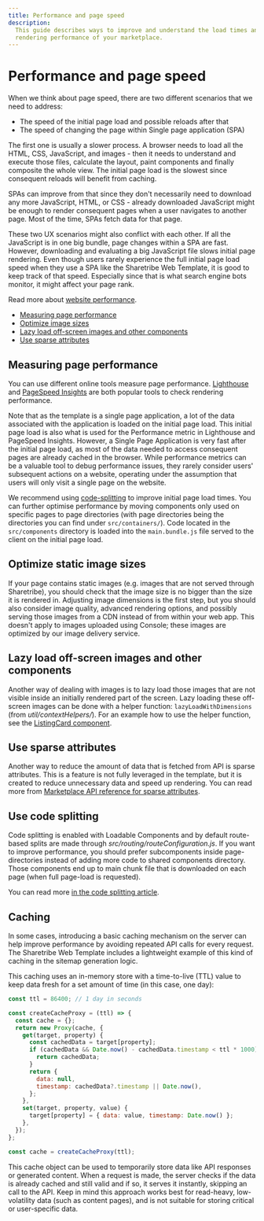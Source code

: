 ```yaml
---
title: Performance and page speed
description:
  This guide describes ways to improve and understand the load times and
  rendering performance of your marketplace.
---
```


# Performance and page speed

When we think about page speed, there are two different scenarios that
we need to address:

- The speed of the initial page load and possible reloads after that
- The speed of changing the page within Single page application (SPA)

The first one is usually a slower process. A browser needs to load all
the HTML, CSS, JavaScript, and images - then it needs to understand and
execute those files, calculate the layout, paint components and finally
composite the whole view. The initial page load is the slowest since
consequent reloads will benefit from caching.

SPAs can improve from that since they don't necessarily need to download
any more JavaScript, HTML, or CSS - already downloaded JavaScript might
be enough to render consequent pages when a user navigates to another
page. Most of the time, SPAs fetch data for that page.

These two UX scenarios might also conflict with each other. If all the
JavaScript is in one big bundle, page changes within a SPA are fast.
However, downloading and evaluating a big JavaScript file slows initial
page rendering. Even though users rarely experience the full initial
page load speed when they use a SPA like the Sharetribe Web Template, it
is good to keep track of that speed. Especially since that is what
search engine bots monitor, it might affect your page rank.

Read more about
[website performance](https://developers.google.com/web/fundamentals/performance/why-performance-matters/).

- [Measuring page performance](#measuring-page-performance)
- [Optimize image sizes](#optimize-image-sizes)
- [Lazy load off-screen images and other components](#lazy-load-off-screen-images-and-other-components)
- [Use sparse attributes](#use-sparse-attributes)

## Measuring page performance

You can use different online tools measure page performance.
[Lighthouse](https://developers.google.com/web/tools/lighthouse/) and
[PageSpeed Insights](https://pagespeed.web.dev/) are both popular tools
to check rendering performance.

Note that as the template is a single page application, a lot of the
data associated with the application is loaded on the initial page load.
This initial page load is also what is used for the Performance metric
in Lighthouse and PageSpeed Insights. However, a Single Page Application
is very fast after the initial page load, as most of the data needed to
access consequent pages are already cached in the browser. While
performance metrics can be a valuable tool to debug performance issues,
they rarely consider users' subsequent actions on a website, operating
under the assumption that users will only visit a single page on the
website.

We recommend using
[code-splitting](/template/code-splitting-in-template/) to improve
initial page load times. You can further optimise performance by moving
components only used on specific pages to page directories (with page
directories being the directories you can find under `src/containers/`).
Code located in the `src/components` directory is loaded into the
`main.bundle.js` file served to the client on the initial page load.

## Optimize static image sizes

If your page contains static images (e.g. images that are not served
through Sharetribe), you should check that the image size is no bigger
than the size it is rendered in. Adjusting image dimensions is the first
step, but you should also consider image quality, advanced rendering
options, and possibly serving those images from a CDN instead of from
within your web app. This doesn't apply to images uploaded using
Console; these images are optimized by our image delivery service.

## Lazy load off-screen images and other components

Another way of dealing with images is to lazy load those images that are
not visible inside an initially rendered part of the screen. Lazy
loading these off-screen images can be done with a helper function:
`lazyLoadWithDimensions` (from _util/contextHelpers/_). For an example
how to use the helper function, see the
[ListingCard component](https://github.com/sharetribe/web-template/blob/main/src/components/ListingCard/ListingCard.js#L41).

## Use sparse attributes

Another way to reduce the amount of data that is fetched from API is
sparse attributes. This is a feature is not fully leveraged in the
template, but it is created to reduce unnecessary data and speed up
rendering. You can read more from
[Marketplace API reference for sparse attributes](https://www.sharetribe.com/api-reference/#sparse-attributes).

## Use code splitting

Code splitting is enabled with Loadable Components and by default
route-based splits are made through _src/routing/routeConfiguration.js_.
If you want to improve performance, you should prefer subcomponents
inside page-directories instead of adding more code to shared components
directory. Those components end up to main chunk file that is downloaded
on each page (when full page-load is requested).

You can read more
[in the code splitting article](/template/code-splitting-in-template/).

## Caching

In some cases, introducing a basic caching mechanism on the server can
help improve performance by avoiding repeated API calls for every
request. The Sharetribe Web Template includes a lightweight example of
this kind of caching in the sitemap generation logic.

This caching uses an in-memory store with a time-to-live (TTL) value to
keep data fresh for a set amount of time (in this case, one day):

```js
const ttl = 86400; // 1 day in seconds

const createCacheProxy = (ttl) => {
  const cache = {};
  return new Proxy(cache, {
    get(target, property) {
      const cachedData = target[property];
      if (cachedData && Date.now() - cachedData.timestamp < ttl * 1000) {
        return cachedData;
      }
      return {
        data: null,
        timestamp: cachedData?.timestamp || Date.now(),
      };
    },
    set(target, property, value) {
      target[property] = { data: value, timestamp: Date.now() };
    },
  });
};

const cache = createCacheProxy(ttl);
```

This cache object can be used to temporarily store data like API
responses or generated content. When a request is made, the server
checks if the data is already cached and still valid and if so, it
serves it instantly, skipping an call to the API. Keep in mind this
approach works best for read-heavy, low-volatility data (such as content
pages), and is not suitable for storing critical or user-specific data.
